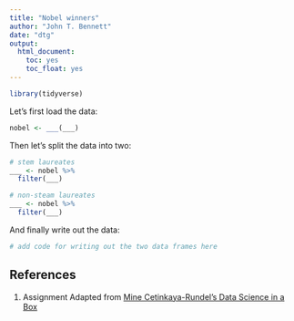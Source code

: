 ```yaml
---
title: "Nobel winners"
author: "John T. Bennett"
date: "dtg"
output: 
  html_document: 
    toc: yes
    toc_float: yes
---
```


```r
library(tidyverse)
```

Let's first load the data:

```r
nobel <- ___(___)
```

Then let's split the data into two:

```r
# stem laureates
___ <- nobel %>%
  filter(___)

# non-steam laureates
___ <- nobel %>%
  filter(___)
```

And finally write out the data:

```r
# add code for writing out the two data frames here
```

## References {#references}
1. Assignment Adapted from [Mine Cetinkaya-Rundel's Data Science in a Box](https://github.com/rstudio-education/datascience-box)